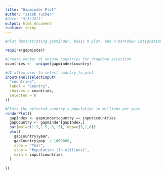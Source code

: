 ```yaml
---
title: "Gapminder Plot"
author: "Jacob Tucker"
#date: "9/3/2021"
output: html_document
runtime: shiny
---
```



```r

#Plot demonstrating gapminder, basic R plot, and R markdown integration of Rshiny

require(gapminder)

#Create vector of unique countries for dropdown selection
countries <-  unique(gapminder$country)

#UI allow user to select country to plot
inputPanel(selectInput(
  "countries",
  label = "Country",
  choices = countries,
  selected = 0
))

#Plots the selected country's population in millions per year
renderPlot({
  gapIndex <- gapminder$country == input$countries
  gapCountry <- gapminder[gapIndex,]
  par(mai=c(1.5,1.5,.5,.5), mgp=c(3,1,0))
  plot(
    gapCountry$year,
    gapCountry$pop  / 1000000,
    xlab = "Year",
    ylab = "Population (In millions)",
    main = input$countries
  )
  
})
    


```





